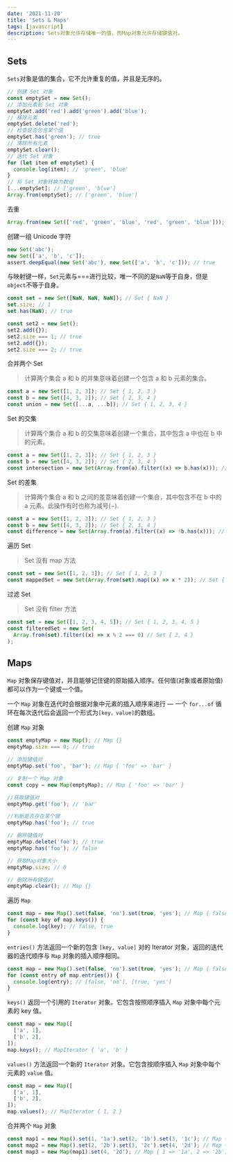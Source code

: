 ```yaml
---
date: '2021-11-20'
title: 'Sets & Maps'
tags: [javascript]
description: Sets对象允许存储唯一的值，而Map对象允许存储键值对。
---
```


## Sets

`Sets`对象是值的集合，它不允许重复的值，并且是无序的。

```javascript
// 创建 Set 对象
const emptySet = new Set();
// 添加元素到 Set 对象
emptySet.add('red').add('green').add('blue');
// 移除元素
emptySet.delete('red');
// 检查是否包含某个值
emptySet.has('green'); // true
// 清除所有元素
emptySet.clear();
// 迭代 Set 对象
for (let item of emptySet) {
  console.log(item); // 'green', 'blue'
}
// 将 Set 对象转换为数组
[...emptySet]; // ['green', 'blue']
Array.from(emptySet); // ['green', 'blue']
```

去重

```javascript
Array.from(new Set(['red', 'green', 'blue', 'red', 'green', 'blue'])); // ['red', 'green', 'blue']
```

创建一组 Unicode 字符

```javascript
new Set('abc');
new Set(['a', 'b', 'c']);
assert.deepEqual(new Set('abc'), new Set(['a', 'b', 'c'])); // true
```

与映射键一样，`Set`元素与===进行比较，唯一不同的是`NaN`等于自身，但是`object`不等于自身。

```javascript
const set = new Set([NaN, NaN, NaN]); // Set { NaN }
set.size; // 1
set.has(NaN); // true

const set2 = new Set();
set2.add({});
set2.size === 1; // true
set2.add({});
set2.size === 2; // true
```

合并两个 Set

> 计算两个集合 a 和 b 的并集意味着创建一个包含 a 和 b 元素的集合。

```javascript
const a = new Set([1, 2, 3]); // Set { 1, 2, 3 }
const b = new Set([4, 3, 2]); // Set { 2, 3, 4 }
const union = new Set([...a, ...b]); // Set { 1, 2, 3, 4 }
```

Set 的交集

> 计算两个集合 a 和 b 的交集意味着创建一个集合，其中包含 a 中也在 b 中的元素。

```javascript
const a = new Set([1, 2, 3]); // Set { 1, 2, 3 }
const b = new Set([4, 3, 2]); // Set { 2, 3, 4 }
const intersection = new Set(Array.from(a).filter((x) => b.has(x))); // Set { 2, 3 }
```

Set 的差集

> 计算两个集合 a 和 b 之间的差意味着创建一个集合，其中包含不在 b 中的 a 元素。此操作有时也称为减号(−).

```javascript
const a = new Set([1, 2, 3]); // Set { 1, 2, 3 }
const b = new Set([4, 3, 2]); // Set { 2, 3, 4 }
const difference = new Set(Array.from(a).filter((x) => !b.has(x))); // Set { 1 }
```

遍历 Set

> Set 没有 map 方法

```javascript
const set = new Set([1, 2, 3]); // Set { 1, 2, 3 }
const mappedSet = new Set(Array.from(set).map((x) => x * 2)); // Set { 2, 4, 6 }
```

过滤 Set

> Set 没有 filter 方法

```javascript
const set = new Set([1, 2, 3, 4, 5]); // Set { 1, 2, 3, 4, 5 }
const filteredSet = new Set(
  Array.from(set).filter((x) => x % 2 === 0) // Set { 2, 4 }
);
```

## Maps

`Map` 对象保存键值对，并且能够记住键的原始插入顺序。任何值(对象或者原始值) 都可以作为一个键或一个值。

一个 `Map` 对象在迭代时会根据对象中元素的插入顺序来进行 — 一个 `for...of` 循环在每次迭代后会返回一个形式为`[key，value]`的数组。

创建 `Map` 对象

```javascript
const emptyMap = new Map(); // Map {}
emptyMap.size === 0; // true

// 添加键值对
emptyMap.set('foo', 'bar'); // Map { 'foo' => 'bar' }

// 复制一个 Map 对象
const copy = new Map(emptyMap); // Map { 'foo' => 'bar' }

//获取键值对
emptyMap.get('foo'); // 'bar'

//判断是否存在某个键
emptyMap.has('foo'); // true

// 删除键值对
emptyMap.delete('foo'); // true
emptyMap.has('foo'); // false

// 获取Map对象大小
emptyMap.size; // 0

// 删除所有键值对
emptyMap.clear(); // Map {}
```

遍历 `Map`

```javascript
const map = new Map().set(false, 'no').set(true, 'yes'); // Map { false => 'no', true => 'yes' }
for (const key of map.keys()) {
  console.log(key); // false, true
}
```

`entries()` 方法返回一个新的包含 `[key, value]` 对的 Iterator 对象，返回的迭代器的迭代顺序与 `Map` 对象的插入顺序相同。

```javascript
const map = new Map().set(false, 'no').set(true, 'yes'); // Map { false => 'no', true => 'yes' }
for (const entry of map.entries()) {
  console.log(entry); // [false, 'no'], [true, 'yes']
}
```

`keys()` 返回一个引用的 `Iterator` 对象。它包含按照顺序插入 `Map` 对象中每个元素的 key 值。

```javascript
const map = new Map([
  ['a', 1],
  ['b', 2],
]);
map.keys(); // MapIterator { 'a', 'b' }
```

`values()` 方法返回一个新的 `Iterator` 对象。它包含按顺序插入 `Map` 对象中每个元素的 `value` 值。

```javascript
const map = new Map([
  ['a', 1],
  ['b', 2],
]);
map.values(); // MapIterator { 1, 2 }
```

合并两个 `Map` 对象

```javascript
const map1 = new Map().set(1, '1a').set(2, '1b').set(3, '1c'); // Map { 1 => '1a', 2 => '1b', 3 => '1c' }
const map2 = new Map().set(2, '2b').set(3, '2c').set(4, '2d'); // Map { 2 => '2b', 3 => '2c', 4 => '2d' }
const map3 = new Map(map1).set(4, '2d'); // Map { 1 => '1a', 2 => '2b', 3 => '2c', 4 => '2d' }
```
